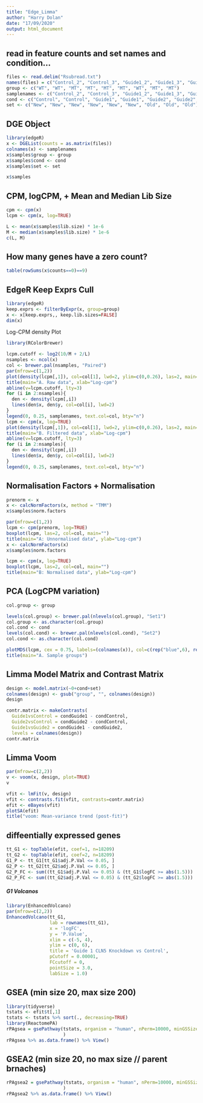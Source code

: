 ```yaml
---
title: "Edge_Limma"
author: "Harry Dolan"
date: "17/09/2020"
output: html_document
---
```

## read in feature counts and set names and condition...
```r
files <- read.delim("Rsubread.txt")
names(files) = c("Control_2", "Control_3", "Guide1_2", "Guide1_3", "Guide2_2", "Guide2_3", "Control_1", "Guide1_1", "Guide2_1")
group <- c("WT", "WT", "MT", "MT", "MT", "MT", "WT", "MT", "MT")
samplenames <- c("Control_2", "Control_3", "Guide1_2", "Guide1_3", "Guide2_2", "Guide2_3", "Control_1", "Guide1_1", "Guide2_1")
cond <- c("Control", "Control", "Guide1", "Guide1", "Guide2", "Guide2", "Control", "Guide1", "Guide2")
set <- c("New", "New", "New", "New", "New", "New", "Old", "Old", "Old")

```


## DGE Object
```r
library(edgeR)
x <- DGEList(counts = as.matrix(files))
colnames(x) <- samplenames
x$samples$group <- group
x$samples$cond <- cond
x$samples$set <- set

x$samples
```

## CPM, logCPM, + Mean and Median Lib Size
```r
cpm <- cpm(x)
lcpm <- cpm(x, log=TRUE)

L <- mean(x$samples$lib.size) * 1e-6
M <- median(x$samples$lib.size) * 1e-6
c(L, M)
```

## How many genes have a zero count?
```r
table(rowSums(x$counts==0)==9)
```

## EdgeR Keep Exprs Cull
```r
library(edgeR)
keep.exprs <- filterByExpr(x, group=group)
x <- x[keep.exprs,, keep.lib.sizes=FALSE]
dim(x)
```

Log-CPM density Plot
```r
library(RColorBrewer)

lcpm.cutoff <- log2(10/M + 2/L)
nsamples <- ncol(x)
col <- brewer.pal(nsamples, "Paired")
par(mfrow=c(1,2))
plot(density(lcpm[,1]), col=col[1], lwd=2, ylim=c(0,0.26), las=2, main="", xlab="")
title(main="A. Raw data", xlab="Log-cpm")
abline(v=lcpm.cutoff, lty=3)
for (i in 2:nsamples){
  den <- density(lcpm[,i])
  lines(den$x, den$y, col=col[i], lwd=2)
}
legend(0, 0.25, samplenames, text.col=col, bty="n")
lcpm <- cpm(x, log=TRUE)
plot(density(lcpm[,1]), col=col[1], lwd=2, ylim=c(0,0.26), las=2, main="", xlab="")
title(main="B. Filtered data", xlab="Log-cpm")
abline(v=lcpm.cutoff, lty=3)
for (i in 2:nsamples){
  den <- density(lcpm[,i])
  lines(den$x, den$y, col=col[i], lwd=2)
}
legend(0, 0.25, samplenames, text.col=col, bty="n")
```

## Normalisation Factors + Normalisation
```r
prenorm <- x
x <- calcNormFactors(x, method = "TMM")
x$samples$norm.factors

par(mfrow=c(1,2))
lcpm <- cpm(prenorm, log=TRUE)
boxplot(lcpm, las=2, col=col, main="")
title(main="A: Unnormalised data", ylab="Log-cpm")
x <- calcNormFactors(x)
x$samples$norm.factors

lcpm <- cpm(x, log=TRUE)
boxplot(lcpm, las=2, col=col, main="")
title(main="B: Normalised data", ylab="Log-cpm")
```

## PCA (LogCPM variation)
```r
col.group <- group

levels(col.group) <- brewer.pal(nlevels(col.group), "Set1")
col.group <- as.character(col.group)
col.cond <- cond
levels(col.cond) <- brewer.pal(nlevels(col.cond), "Set2")
col.cond <- as.character(col.cond)

plotMDS(lcpm, cex = 0.75, labels=(colnames(x)), col=c(rep("blue",6), rep("red",3)) )
title(main="A. Sample groups")

```

## Limma Model Matrix and Contrast Matrix
```r
design <- model.matrix(~0+cond+set)
colnames(design) <- gsub("group", "", colnames(design))
design

contr.matrix <- makeContrasts(
  Guide1vsControl = condGuide1 - condControl,
  Guide2vsControl = condGuide2 - condControl,
  Guide1vsGuide2 = condGuide1 - condGuide2,
  levels = colnames(design))
contr.matrix
```

## Limma Voom
```r
par(mfrow=c(2,2))
v <- voom(x, design, plot=TRUE)
v

vfit <- lmFit(v, design)
vfit <- contrasts.fit(vfit, contrasts=contr.matrix)
efit <- eBayes(vfit)
plotSA(efit)
title("voom: Mean-variance trend (post-fit)")
```
## diffeentially expressed genes
```r
tt_G1 <- topTable(efit, coef=1, n=18209)
tt_G2 <- topTable(efit, coef=2, n=18209)
G1_P <- tt_G1[tt_G1$adj.P.Val <= 0.05, ]
G2_P <- tt_G2[tt_G2$adj.P.Val <= 0.05, ]
G2_P_FC <- sum((tt_G1$adj.P.Val <= 0.05) & (tt_G1$logFC >= abs(1.5)))
G2_P_FC <- sum((tt_G2$adj.P.Val <= 0.05) & (tt_G2$logFC >= abs(1.5)))
```

##### G1 Volcanos ######
```r
library(EnhancedVolcano)
par(mfrow=c(2,2))
EnhancedVolcano(tt_G1,
                lab = rownames(tt_G1),
                x = 'logFC',
                y = 'P.Value',
                xlim = c(-5, 4),
                ylim = c(0, 6),
                title = 'Guide 1 CLN5 Knockdown vs Control',
                pCutoff = 0.00001,
                FCcutoff = 0,
                pointSize = 3.0,
                labSize = 1.0)
```

## GSEA (min size 20, max size 200)
```r
library(tidyverse)
tstats <- efit$t[,1]
tstats <- tstats %>% sort(., decreasing=TRUE)
library(ReactomePA)
rPAgsea = gsePathway(tstats, organism = "human", nPerm=10000, minGSSize = 20, pvalueCutoff = 0.05, maxGSSize = 200, pAdjustMethod = 'BH', verbose = FALSE
                     )
rPAgsea %>% as.data.frame() %>% View()
```

## GSEA2 (min size 20, no max size // parent brnaches)
```r
rPAgsea2 = gsePathway(tstats, organism = "human", nPerm=10000, minGSSize = 20, pvalueCutoff = 0.05, maxGSSize = 10000, pAdjustMethod = 'BH', verbose = FALSE
                     )
rPAgsea2 %>% as.data.frame() %>% View()
```

```r
```


```r
```


```r
```